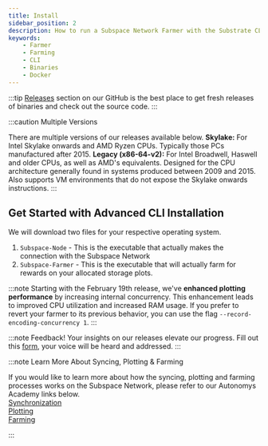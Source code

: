 ```yaml
---
title: Install
sidebar_position: 2
description: How to run a Subspace Network Farmer with the Substrate CLI
keywords:
    - Farmer
    - Farming
    - CLI
    - Binaries
    - Docker
---
```



:::tip 
[Releases](https://github.com/autonomys/subspace/releases) section on our GitHub is the best place to get fresh releases of binaries and check out the source code.
:::

:::caution Multiple Versions

There are multiple versions of our releases available below. 
 **Skylake:** For Intel Skylake onwards and AMD Ryzen CPUs. Typically those PCs manufactured after 2015.
 **Legacy (x86-64-v2):** For Intel Broadwell, Haswell and older CPUs, as well as AMD's equivalents. Designed for the CPU  architecture generally found in systems produced between 2009 and 2015. Also supports VM environments that do not expose the Skylake onwards instructions.
:::


## Get Started with Advanced CLI Installation

We will download two files for your respective operating system.
1. `Subspace-Node` - This is the executable that actually makes the connection with the Subspace Network
2. `Subspace-Farmer` - This is the executable that will actually farm for rewards on your allocated storage plots.

:::note
Starting with the February 19th release, we've **enhanced plotting performance** by increasing internal concurrency. This enhancement leads to improved CPU utilization and increased RAM usage. If you prefer to revert your farmer to its previous behavior, you can use the flag `--record-encoding-concurrency 1`.
:::

<Tabs groupId="OS">

<TabItem value="windows" label="🖼️ Windows" default>
<WindowsPage />
</TabItem>

<TabItem value="macos" label="🍎macOS" default>
<MacOSPage />
</TabItem>

<TabItem value="linux" label="🐧Ubuntu">
<LinuxPage />
</TabItem>

<TabItem value="docker" label="🐋 Docker" default>
<DockerPage />
</TabItem>

<TabItem value="systemd_service" label="🤖 Service (Linux)">
<SystemDPage />
</TabItem>

<TabItem value="source" label="⚙️ Build from Source" >
<SourcePage />
</TabItem>
</Tabs>

:::note Feedback!
Your insights on our releases elevate our progress. Fill out this [form](https://subspace.typeform.com/to/tRe4Z0uI), your voice will be heard and addressed.
:::

:::note Learn More About Syncing, Plotting & Farming

If you would like to learn more about how the syncing, plotting and farming processes works on the Subspace Network, please refer to our Autonomys Academy links below. <br />
[Synchronization](https://academy.autonomys.net/subspace-protocol/network-architecture/networking-protocols#synchronization) <br />
[Plotting](https://academy.autonomys.net/subspace-protocol/consensus/proof-of-archival-storage/plotting) <br />
[Farming](https://academy.autonomys.net/subspace-protocol/consensus/proof-of-archival-storage/farming) <br />

:::